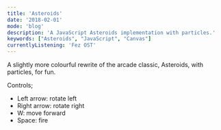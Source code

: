 ```yaml
---
title: 'Asteroids'
date: '2018-02-01'
mode: 'blog'
description: 'A JavaScript Asteroids implementation with particles.'
keywords: ["Asteroids", "JavaScript", "Canvas"]
currentlyListening: 'Fez OST'
---
```



A slightly more colourful rewrite of the arcade classic, Asteroids, with particles, for fun.

Controls;
 - Left arrow: rotate left
 - Right arrow: rotate right
 - W: move forward
 - Space: fire

<Asteroids />